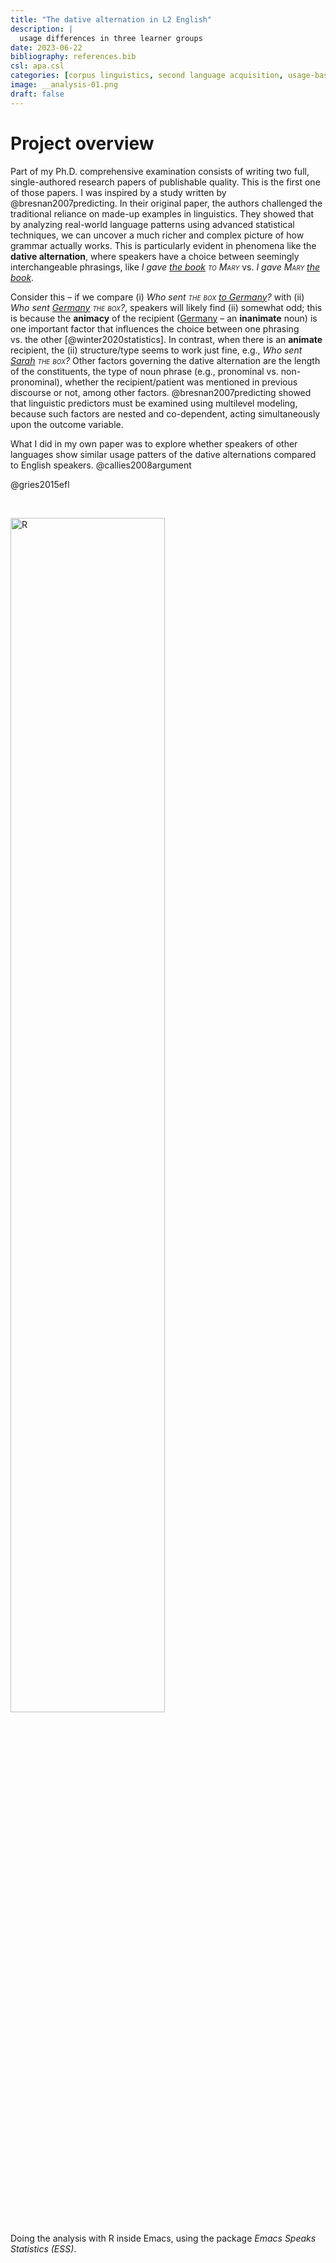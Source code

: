 ```yaml
---
title: "The dative alternation in L2 English"
description: |
  usage differences in three learner groups
date: 2023-06-22
bibliography: references.bib
csl: apa.csl
categories: [corpus linguistics, second language acquisition, usage-based linguistics]
image: __analysis-01.png
draft: false
---
```


<!-- [{{< fa laptop >}} Openscapes website](https://openscapes.org/){.btn target=_blank} [{{< fa brands github >}} source code](https://github.com/Openscapes/website-new){.btn target=_blank} [{{< fa blog >}} blogpost](../../posts/2023-08-01-openscapes-website/index.qmd){.btn target=_blank}  -->


<!-- <br> -->

# Project overview

Part of my Ph.D. comprehensive examination consists of writing two full, single-authored research papers of publishable quality. This is the first one of those papers. I was inspired by a study written by @bresnan2007predicting. In their original paper, the authors challenged the traditional reliance on made-up examples in linguistics. They showed that by analyzing real-world language patterns using advanced statistical techniques, we can uncover a much richer and complex picture of how grammar actually works. This is particularly evident in phenomena like the **dative alternation**, where speakers have a choice between seemingly interchangeable phrasings, like *I gave [the book]{.underline} [to Mary]{.smallcaps}* vs. *I gave [Mary]{.smallcaps} [the book]{.underline}*.

Consider this -- if we compare (i) *Who sent [the box]{.smallcaps} [to Germany]{.underline}?* with (ii) *Who sent [Germany]{.underline} [the box]{.smallcaps}?*, speakers will likely find (ii) somewhat odd; this is because the **animacy** of the recipient ([Germany]{.underline} -- an **inanimate** noun) is one important factor that influences the choice between one phrasing vs. the other [@winter2020statistics]. In contrast, when there is an **animate** recipient, the (ii) structure/type seems to work just fine, e.g., *Who sent [Sarah]{.underline} [the box]{.smallcaps}?* Other factors governing the dative alternation are the length of the constituents, the type of noun phrase (e.g., pronominal vs. non-pronominal), whether the recipient/patient was mentioned in previous discourse or not, among other factors. @bresnan2007predicting showed that linguistic predictors must be examined using multilevel modeling, because such factors are nested and co-dependent, acting simultaneously upon the outcome variable.

What I did in my own paper was to explore whether speakers of other languages show similar usage patters of the dative alternations compared to English speakers. @callies2008argument

@gries2015efl

<br>

<img class="img-styling" src="__analysis-01.png" alt="R" width="70%">

::: {.gray .center-text}
Doing the analysis with R inside Emacs, using the package *Emacs Speaks Statistics (ESS)*.
:::
